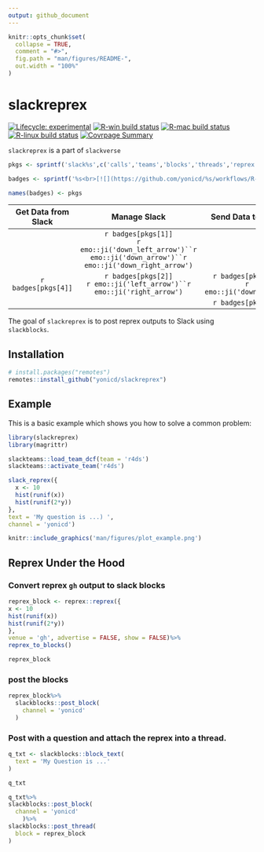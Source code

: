 ```yaml
---
output: github_document
---
```


<!-- README.md is generated from README.Rmd. Please edit that file -->

```r
knitr::opts_chunk$set(
  collapse = TRUE,
  comment = "#>",
  fig.path = "man/figures/README-",
  out.width = "100%"
)
```

# slackreprex

<!-- badges: start -->
[![Lifecycle: experimental](https://img.shields.io/badge/lifecycle-experimental-orange.svg)](https://www.tidyverse.org/lifecycle/#experimental)
[![R-win build status](https://github.com/yonicd/slackreprex/workflows/R-win/badge.svg)](https://github.com/yonicd/slackreprex)
[![R-mac build status](https://github.com/yonicd/slackreprex/workflows/R-mac/badge.svg)](https://github.com/yonicd/slackreprex)
[![R-linux build status](https://github.com/yonicd/slackreprex/workflows/R-linux/badge.svg)](https://github.com/yonicd/slackreprex)
[![Covrpage Summary](https://img.shields.io/badge/covrpage-Last_Build_2020_02_20-brightgreen.svg)](http://tinyurl.com/tf2xf4d)
<!-- badges: end -->

`slackreprex` is a part of `slackverse`

```r
pkgs <- sprintf('slack%s',c('calls','teams','blocks','threads','reprex'))

badges <- sprintf('%s<br>[![](https://github.com/yonicd/%s/workflows/R-mac/badge.svg)](https://github.com/yonicd/%s)',pkgs,pkgs,pkgs)

names(badges) <- pkgs

```

|Get Data from Slack|Manage Slack|Send Data to Slack|
|:-:|:-:|:-:|
||`r badges[pkgs[1]]`<br>`r emo::ji('down_left_arrow')``r emo::ji('down_arrow')``r emo::ji('down_right_arrow')`||
|`r badges[pkgs[4]]`|`r badges[pkgs[2]]`<br>`r emo::ji('left_arrow')``r emo::ji('right_arrow')`|`r badges[pkgs[3]]`<br>`r emo::ji('down_arrow')`|
|||`r badges[pkgs[5]]`|

The goal of `slackreprex` is to post reprex outputs to Slack using `slackblocks`.

## Installation

``` r
# install.packages("remotes")
remotes::install_github("yonicd/slackreprex")
```
## Example

This is a basic example which shows you how to solve a common problem:

```r
library(slackreprex)
library(magrittr)
```

```r
slackteams::load_team_dcf(team = 'r4ds')
slackteams::activate_team('r4ds')
```

```r
slack_reprex({
  x <- 10
  hist(runif(x))
  hist(runif(2*y))
},
text = 'My question is ...) ',
channel = 'yonicd')
```

```r
knitr::include_graphics('man/figures/plot_example.png')
```

## Reprex Under the Hood

### Convert reprex `gh` output to slack blocks

```r
reprex_block <- reprex::reprex({
x <- 10
hist(runif(x))
hist(runif(2*y))
},
venue = 'gh', advertise = FALSE, show = FALSE)%>%
reprex_to_blocks()
```

```r
reprex_block
```

### post the blocks

```r
reprex_block%>%
  slackblocks::post_block(
    channel = 'yonicd'
  )
```

### Post with a question and attach the reprex into a thread.

```r
q_txt <- slackblocks::block_text(
  text = 'My Question is ...'
)
```

```r
q_txt
```

```r

q_txt%>%
slackblocks::post_block(
  channel = 'yonicd'
    )%>%
slackblocks::post_thread(
  block = reprex_block
)
```
